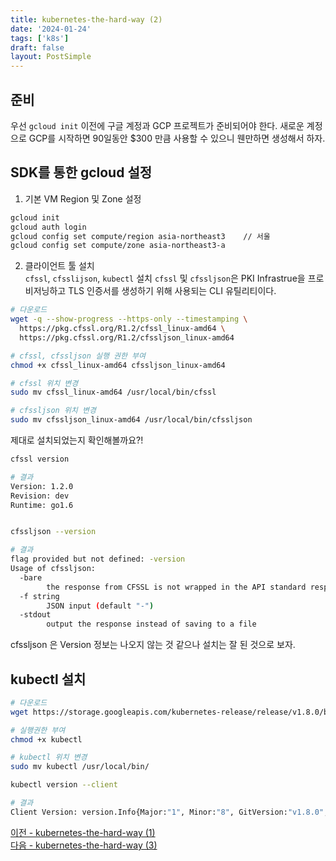 ```yaml
---
title: kubernetes-the-hard-way (2)
date: '2024-01-24'
tags: ['k8s']
draft: false
layout: PostSimple
---
```

## 준비
우선 `gcloud init` 이전에 구글 계정과 GCP 프로젝트가 준비되어야 한다.
새로운 계정으로 GCP를 시작하면 90일동안 $300 만큼 사용할 수 있으니 웬만하면 생성해서 하자.

## SDK를 통한 gcloud 설정
1. 기본 VM Region 및 Zone 설정
```bash
gcloud init
gcloud auth login
gcloud config set compute/region asia-northeast3    // 서울 
gcloud config set compute/zone asia-northeast3-a
```
2. 클라이언트 툴 설치  
`cfssl`, `cfsslijson`, `kubectl` 설치
`cfssl` 및 `cfssljson`은 PKI Infrastrue을 프로비저닝하고 TLS 인증서를 생성하기 위해 사용되는 CLI 유틸리티이다. 

```bash
# 다운로드
wget -q --show-progress --https-only --timestamping \
  https://pkg.cfssl.org/R1.2/cfssl_linux-amd64 \
  https://pkg.cfssl.org/R1.2/cfssljson_linux-amd64
```
```bash
# cfssl, cfssljson 실행 권한 부여
chmod +x cfssl_linux-amd64 cfssljson_linux-amd64
```
```bash
# cfssl 위치 변경
sudo mv cfssl_linux-amd64 /usr/local/bin/cfssl
```
```bash
# cfssljson 위치 변경
sudo mv cfssljson_linux-amd64 /usr/local/bin/cfssljson
```

제대로 설치되었는지 확인해볼까요?!
```bash
cfssl version

# 결과
Version: 1.2.0
Revision: dev
Runtime: go1.6


cfssljson --version

# 결과
flag provided but not defined: -version
Usage of cfssljson:
  -bare
        the response from CFSSL is not wrapped in the API standard response
  -f string
        JSON input (default "-")
  -stdout
        output the response instead of saving to a file
```
cfssljson 은 Version 정보는 나오지 않는 것 같으나 설치는 잘 된 것으로 보자.

## kubectl 설치
```bash
# 다운로드
wget https://storage.googleapis.com/kubernetes-release/release/v1.8.0/bin/linux/amd64/kubectl
```
```bash
# 실행권한 부여
chmod +x kubectl
```
```bash
# kubectl 위치 변경
sudo mv kubectl /usr/local/bin/
```
```bash
kubectl version --client

# 결과
Client Version: version.Info{Major:"1", Minor:"8", GitVersion:"v1.8.0", GitCommit:"6e937839ac04a38cac63e6a7a306c5d035fe7b0a", GitTreeState:"clean", BuildDate:"2017-09-28T22:57:57Z", GoVersion:"go1.8.3", Compiler:"gc", Platform:"linux/amd64"}
```





[이전 - kubernetes-the-hard-way (1)](/blog/cka/2024/01/24-01)   
[다음 - kubernetes-the-hard-way (3)](/blog/cka/2024/01/25-01)
